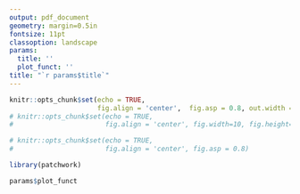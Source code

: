 ```yaml
---
output: pdf_document
geometry: margin=0.5in
fontsize: 11pt
classoption: landscape
params:
  title: ''
  plot_funct: ''
title: "`r params$title`"
---
```

```r
knitr::opts_chunk$set(echo = TRUE,
                      fig.align = 'center',  fig.asp = 0.8, out.width = '100%', out.height = '100%')
# knitr::opts_chunk$set(echo = TRUE, 
#                       fig.align = 'center', fig.width=10, fig.height=15, fig.asp = 0.8)

# knitr::opts_chunk$set(echo = TRUE,
#                       fig.align = 'center', fig.asp = 0.8)

library(patchwork)
```

```r
params$plot_funct
```

